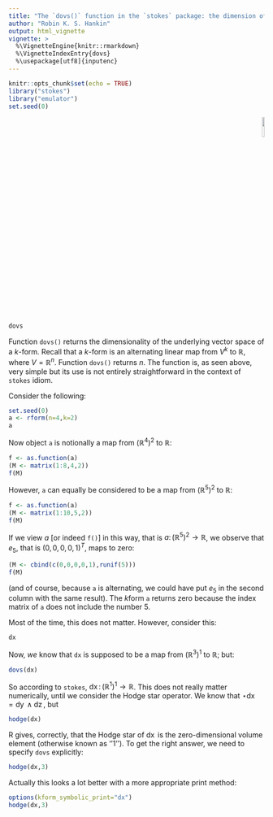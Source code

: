 ```yaml
---
title: "The `dovs()` function in the `stokes` package: the dimension of the underlying vector space"
author: "Robin K. S. Hankin"
output: html_vignette
vignette: >
  %\VignetteEngine{knitr::rmarkdown}
  %\VignetteIndexEntry{dovs}
  %\usepackage[utf8]{inputenc}
---
```


```r
knitr::opts_chunk$set(echo = TRUE)
library("stokes")
library("emulator")
set.seed(0)
```

<p style="text-align: right;">
![](`r system.file("help/figures/stokes.png", package = "stokes")`){width=10%}
</p>

```r
dovs
```

Function `dovs()` returns the dimensionality of the underlying vector
space of a $k$-form.  Recall that a $k$-form is an alternating linear
map from $V^k$ to $\mathbb{R}$, where $V=\mathbb{R}^n$.  Function
`dovs()` returns $n$.  The function is, as seen above, very simple but
its use is not entirely straightforward in the context of `stokes`
idiom.

Consider the following:


```r
set.seed(0)
a <- rform(n=4,k=2)
a
```

Now object `a` is notionally a map from $\left(\mathbb{R}^4\right)^2$
to $\mathbb{R}$:

```r
f <- as.function(a)
(M <- matrix(1:8,4,2))
f(M)
```

However, `a` can equally be considered to be a map from
$\left(\mathbb{R}^5\right)^2$ to $\mathbb{R}$:


```r
f <- as.function(a)
(M <- matrix(1:10,5,2))
f(M)
```

If we view $a$ [or indeed `f()`] in this way, that is
$a\colon\left(\mathbb{R}^5\right)^2\longrightarrow\mathbb{R}$, we
observe that $e_5$, that is $\left(0,0,0,0,1\right)^T$, maps to zero:

```r
(M <- cbind(c(0,0,0,0,1),runif(5)))
f(M)
```

(and of course, because `a` is alternating, we could have put $e_5$ in
the second column with the same result).  The $k$form `a` returns zero
because the index matrix of `a` does not include the number 5.

Most of the time, this does not matter.  However, consider this:

```r
dx
```

Now, _we_ know that `dx` is supposed to be a map from
$\left(\mathbb{R}^3\right)^1$ to $\mathbb{R}$; but:

```r
dovs(dx)
```

So according to `stokes`,
$\operatorname{dx}\colon\left(\mathbb{R}^1\right)^1\longrightarrow\mathbb{R}$.
This does not really matter numerically, until we consider the Hodge
star operator.  We know that
$\star\operatorname{dx}=\operatorname{dy}\wedge\operatorname{dz}$, but

```r
hodge(dx)
```

R gives, correctly, that the Hodge star of $\operatorname{dx}$ is the
zero-dimensional volume element (otherwise known as ''1'').  To get
the right answer, we need to specify `dovs` explicitly:


```r
hodge(dx,3)
```

Actually this looks a lot better with a more appropriate print method:

```r
options(kform_symbolic_print="dx")
hodge(dx,3)
```

